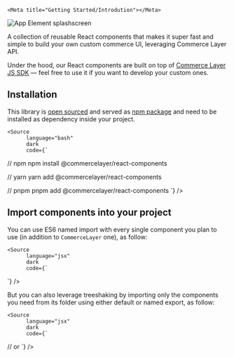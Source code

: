 
    <Meta title="Getting Started/Introdution"></Meta>

![App Element splashscreen](welcome-hero.png)

A collection of reusable React components that makes it super fast and simple to build your own custom commerce UI, leveraging Commerce Layer API.

Under the hood, our React components are built on top of [Commerce Layer JS SDK](https://github.com/commercelayer/commercelayer-sdk) — feel free to use it if you want to develop your custom ones.


## Installation

This library is [open sourced](https://github.com/commercelayer/commercelayer-react-components/) and served as [npm package](https://www.npmjs.com/package/@commercelayer/react-components) and need to be installed as dependency inside your project.


    <Source
          language="bash"
          dark
          code={`
// npm
npm install @commercelayer/react-components

// yarn
yarn add @commercelayer/react-components

// pnpm
pnpm add @commercelayer/react-components
`}
        />


## Import components into your project

You can use ES6 named import with every single component you plan to use (in addition to `CommerceLayer` one), as follow:

    <Source
          language="jsx"
          dark
          code={`
`}
        />

But you can also leverage treeshaking by importing only the components you need from its folder using either default or named export, as follow:

    <Source
          language="jsx"
          dark
          code={`
// or
`}
        />
